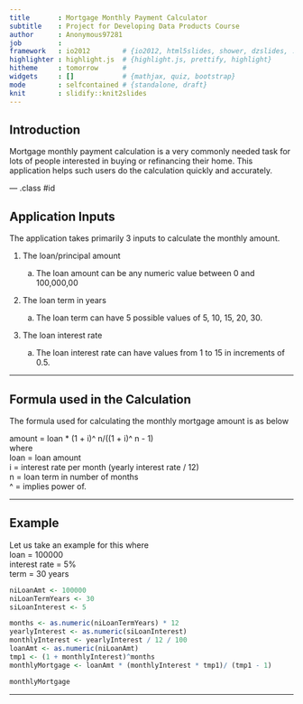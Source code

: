 ```yaml
---
title       : Mortgage Monthly Payment Calculator
subtitle    : Project for Developing Data Products Course
author      : Anonymous97281
job         : 
framework   : io2012        # {io2012, html5slides, shower, dzslides, ...}
highlighter : highlight.js  # {highlight.js, prettify, highlight}
hitheme     : tomorrow      # 
widgets     : []            # {mathjax, quiz, bootstrap}
mode        : selfcontained # {standalone, draft}
knit        : slidify::knit2slides
---
```


## Introduction

Mortgage monthly payment calculation is a very commonly needed task for lots of people interested in buying or refinancing their home. This application helps such users do the calculation quickly and accurately.

--- .class #id 

## Application Inputs

The application takes primarily 3 inputs to calculate the monthly amount.

1. The loan/principal amount

    a. The loan amount can be any numeric value between 0 and 100,000,00

2. The loan term in years
    
    a. The loan term can have 5 possible values of 5, 10, 15, 20, 30.

3. The loan interest rate

    a. The loan interest rate can have values from 1 to 15 in increments of 0.5.

---

## Formula used in the Calculation
The formula used for calculating the monthly mortgage amount is as below

amount = loan * (1 + i)\^ n/((1 + i)\^ n - 1)  
where  
loan = loan amount  
i = interest rate per month (yearly interest rate / 12)  
n = loan term in number of months  
^ = implies power of.

---

## Example 
Let us take an example for this where  
loan = 100000  
interest rate = 5%  
term = 30 years  

```r
niLoanAmt <- 100000
niLoanTermYears <- 30
siLoanInterest <- 5

months <- as.numeric(niLoanTermYears) * 12
yearlyInterest <- as.numeric(siLoanInterest)
monthlyInterest <- yearlyInterest / 12 / 100
loanAmt <- as.numeric(niLoanAmt)
tmp1 <- (1 + monthlyInterest)^months
monthlyMortgage <- loanAmt * (monthlyInterest * tmp1)/ (tmp1 - 1)

monthlyMortgage
```
---
